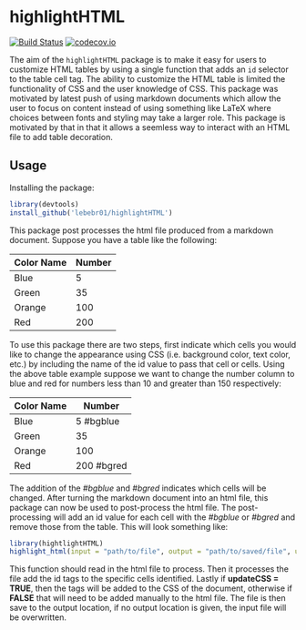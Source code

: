 # highlightHTML

[![Build Status](https://travis-ci.org/lebebr01/highlightHTML.svg?branch=master)](https://travis-ci.org/lebebr01/highlightHTML)
[![codecov.io](https://codecov.io/github/lebebr01/highlightHTML/coverage.svg?branch=master)](https://codecov.io/github/lebebr01/highlightHTML?branch=master)

The aim of the `highlightHTML` package is to make it easy for users to customize HTML tables by using a single function that adds an `id` selector to the table cell tag.  The ability to customize the HTML table is limited the functionality of CSS and the user knowledge of CSS.   This package was motivated by latest push of using markdown documents which allow the user to focus on content instead of using something like LaTeX where choices between fonts and styling may take a larger role.  This package is motivated by that in that it allows a seemless way to interact with an HTML file to add table decoration.

## Usage 
Installing the package:
```{r install, eval=FALSE}
library(devtools)
install_github('lebebr01/highlightHTML')
```

This package post processes the html file produced from a markdown document.  Suppose you have a table like the following:

Color Name | Number
----------- | ------------
Blue | 5
Green | 35
Orange | 100
Red | 200

To use this package there are two steps, first indicate which cells you would like to change the appearance using CSS (i.e. background color, text color, etc.) by including the name of the id value to pass that cell or cells.  Using the above table example suppose we want to change the number column to blue and red for numbers less than 10 and greater than 150 respectively:

Color Name | Number
----------- | ------------
Blue | 5 #bgblue
Green | 35
Orange | 100
Red | 200 #bgred

The addition of the *#bgblue* and *#bgred* indicates which cells will be changed.  After turning the markdown document into an html file, this package can now be used to post-process the html file.  The post-processing will add an id value for each cell with the *#bgblue* or *#bgred* and remove those from the table.  This will look something like:

```{r function, eval=FALSE}
library(hightlightHTML)
highlight_html(input = "path/to/file", output = "path/to/saved/file", updateCSS = TRUE, tags = c("Vector of CSS code here"))
```

This function should read in the html file to process.  Then it processes the file add the id tags to the specific cells identified.  Lastly if **updateCSS = TRUE**, then the tags will be added to the CSS of the document, otherwise if **FALSE** that will need to be added manually to the html file.  The file is then save to the output location, if no output location is given, the input file will be overwritten.
